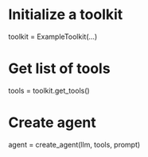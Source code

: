 # Initialize a toolkit
toolkit = ExampleToolkit(...)

# Get list of tools
tools = toolkit.get_tools()

# Create agent
agent = create_agent(llm, tools, prompt)

